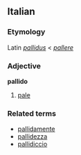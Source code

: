 ==Italian==
===Etymology===
Latin ''[[pallidus]]'' < ''[[pallere]]''
===Adjective===
'''pallido'''

# [[pale]]

===Related terms===
*[[pallidamente]]
*[[pallidezza]]
*[[pallidiccio]]